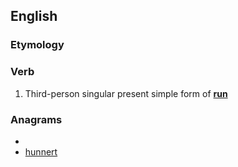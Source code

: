 ==English==

===Etymology===
{{suffix|run|eth}}

===Verb===
{{infl|en|verb form}}

# {{archaic}} Third-person singular present simple form of '''[[run]]'''

===Anagrams===
* {{alphagram|ehnnrtu}}
* [[hunnert#English|hunnert]]